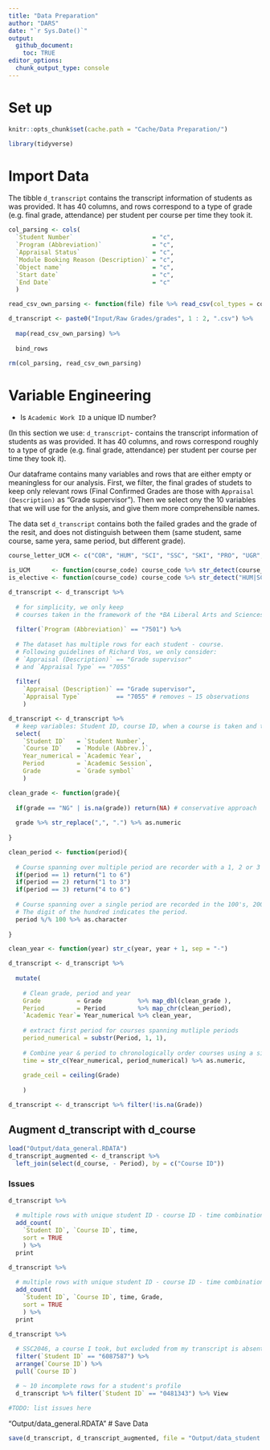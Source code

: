 ```yaml
---
title: "Data Preparation"
author: "DARS"
date: "`r Sys.Date()`"
output: 
  github_document:
    toc: TRUE
editor_options: 
  chunk_output_type: console
---
```


# Set up

```r
knitr::opts_chunk$set(cache.path = "Cache/Data Preparation/")

library(tidyverse)
```

# Import Data
The tibble `d_transcript` contains the transcript information of students as was provided. It has 40 columns, and rows correspond to a type of grade (e.g. final grade, attendance) per student per course per time they took it.

```r
col_parsing <- cols(
  `Student Number`                      = "c",
  `Program (Abbreviation)`              = "c",
  `Appraisal Status`                    = "c",
  `Module Booking Reason (Description)` = "c",
  `Object name`                         = "c",
  `Start date`                          = "c",
  `End Date`                            = "c"
  )

read_csv_own_parsing <- function(file) file %>% read_csv(col_types = col_parsing)
```

```r
d_transcript <- paste0("Input/Raw Grades/grades", 1 : 2, ".csv") %>%
  
  map(read_csv_own_parsing) %>%
  
  bind_rows

rm(col_parsing, read_csv_own_parsing)
```

# Variable Engineering

* Is `Academic Work ID` a unique ID number?

(In this section we use: `d_transcript`- contains the transcript information of students as was provided. It has 40 columns, and rows correspond roughly to a type of grade (e.g. final grade, attendance) per student per course per time they took it).

Our dataframe contains many variables and rows that are either empty or meaningless for our analysis. First, we filter, the final grades of studets to keep only relevant rows (Final Confirmed Grades are those with `Appraisal (Description)` as "Grade supervisor"). Then we select ony the 10 variables that we will use for the anlysis, and give them more comprehensible names.

The data set `d_transcript` contains both the failed grades and the grade of the resit, and does not distinguish between them (same student, same course, same yera, same period, but different grade).

```r
course_letter_UCM <- c("COR", "HUM", "SCI", "SSC", "SKI", "PRO", "UGR", "CAP") %>% paste(collapse = "|")

is_UCM      <- function(course_code) course_code %>% str_detect(course_letter_UCM)
is_elective <- function(course_code) course_code %>% str_detect("HUM|SCI|SSC")
```

```r
d_transcript <- d_transcript %>%
  
  # for simplicity, we only keep 
  # courses taken in the framework of the *BA Liberal Arts and Sciences (UCM)* (Program (Abbreviation) = 7501)
  
  filter(`Program (Abbreviation)` == "7501") %>%
  
  # The dataset has multiple rows for each student - course.
  # Following guidelines of Richard Vos, we only consider: 
  # `Appraisal (Description)` == "Grade supervisor"
  # and `Appraisal Type` == "7055"
  
  filter(
    `Appraisal (Description)` == "Grade supervisor",
    `Appraisal Type`          == "7055" # removes ~ 15 observations
    )
```

```r
d_transcript <- d_transcript %>%
  # keep variables: Student ID, course ID, when a course is taken and the grade 
  select(
    `Student ID`   = `Student Number`,
    `Course ID`    = `Module (Abbrev.)`,
    Year_numerical = `Academic Year`,
    Period         = `Academic Session`,
    Grade          = `Grade symbol`
    )
```

```r
clean_grade <- function(grade){
  
  if(grade == "NG" | is.na(grade)) return(NA) # conservative approach
  
  grade %>% str_replace(",", ".") %>% as.numeric
  
}
```

```r
clean_period <- function(period){
  
  # Course spanning over multiple period are recorder with a 1, 2 or 3
  if(period == 1) return("1 to 6")
  if(period == 2) return("1 to 3")
  if(period == 3) return("4 to 6")
  
  # Course spanning over a single period are recorded in the 100's, 200's, etc.
  # The digit of the hundred indicates the period.
  period %/% 100 %>% as.character
  
}
```

```r
clean_year <- function(year) str_c(year, year + 1, sep = "-")
```

```r
d_transcript <- d_transcript %>%
  
  mutate(
    
    # Clean grade, period and year
    Grade          = Grade          %>% map_dbl(clean_grade ),
    Period         = Period         %>% map_chr(clean_period),
    `Academic Year`= Year_numerical %>% clean_year,
    
    # extract first period for courses spanning mutliple periods
    period_numerical = substr(Period, 1, 1),
    
    # Combine year & period to chronologically order courses using a single variable
    time = str_c(Year_numerical, period_numerical) %>% as.numeric,
    
    grade_ceil = ceiling(Grade)
    
    )
```

```r
d_transcript <- d_transcript %>% filter(!is.na(Grade))
```

## Augment d_transcript with d_course
```r
load("Output/data_general.RDATA")
d_transcript_augmented <- d_transcript %>%
  left_join(select(d_course, - Period), by = c("Course ID"))
```

### Issues
```r
d_transcript %>%
  
  # multiple rows with unique student ID - course ID - time combination.
  add_count(
    `Student ID`, `Course ID`, time,
    sort = TRUE
    ) %>%
  print

d_transcript %>%
  
  # multiple rows with unique student ID - course ID - time combination - grade.
  add_count(
    `Student ID`, `Course ID`, time, Grade,
    sort = TRUE
    ) %>%
  print

d_transcript %>%
  
  # SSC2046, a course I took, but excluded from my transcript is absent from the data set
  filter(`Student ID` == "6087587") %>%
  arrange(`Course ID`) %>%
  pull(`Course ID`)

  # ~ 10 incomplete rows for a student's profile
  d_transcript %>% filter(`Student ID` == "0481343") %>% View

#TODO: list issues here
```
"Output/data_general.RDATA"
# Save Data
```r
save(d_transcript, d_transcript_augmented, file = "Output/data_student.RDATA")
```